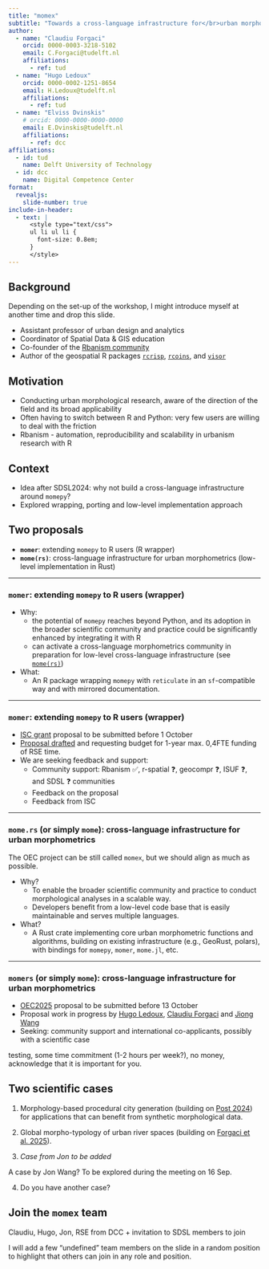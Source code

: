 ```yaml
---
title: "momex"
subtitle: "Towards a cross-language infrastructure for</br>urban morphometrics"
author:
  - name: "Claudiu Forgaci"
    orcid: 0000-0003-3218-5102
    email: C.Forgaci@tudelft.nl
    affiliations:
      - ref: tud
  - name: "Hugo Ledoux"
    orcid: 0000-0002-1251-8654
    email: H.Ledoux@tudelft.nl
    affiliations:
      - ref: tud
  - name: "Elviss Dvinskis"
    # orcid: 0000-0000-0000-0000
    email: E.Dvinskis@tudelft.nl
    affiliations:
      - ref: dcc
affiliations:
  - id: tud
    name: Delft University of Technology
  - id: dcc
    name: Digital Competence Center
format:
  revealjs:
    slide-number: true
include-in-header:
  - text: |
      <style type="text/css">
      ul li ul li {
        font-size: 0.8em;
      }
      </style>
---
```


## Background

::: {.callout}

Depending on the set-up of the workshop, I might introduce myself at another time and drop this slide.

:::

::: {.incremental}

- Assistant professor of urban design and analytics
- Coordinator of Spatial Data & GIS education
- Co-founder of the [Rbanism community](https://rbanism.org)
- Author of the geospatial R packages [`rcrisp`](https://cityriverspaces.github.io/rcrisp/), [`rcoins`](https://cityriverspaces.github.io/rcoins/), and [`visor`](https://cityriverspaces.github.io/visor/)

:::

## Motivation

::: {.incremental}

* Conducting urban morphological research, aware of the direction of the field and its broad applicability
* Often having to switch between R and Python: very few users are willing to deal with the friction
* Rbanism - automation, reproducibility and scalability in urbanism research with R

:::

## Context

* Idea after SDSL2024: why not build a cross-language infrastructure around `momepy`?
* Explored wrapping, porting and low-level implementation approach

## Two proposals

* **`momer`**: extending `momepy` to R users (R wrapper)
* **`mome(rs)`**: cross-language infrastructure for urban morphometrics (low-level implementation in Rust)

---

### `momer`: extending `momepy` to R users (wrapper)

::: {.incremental}

* Why:
  * the potential of `momepy` reaches beyond Python, and its adoption in the broader scientific community and practice could be significantly enhanced by integrating it with R
  * can activate a cross-language morphometrics community in preparation for low-level cross-language infrastructure (see [`mome(rs)`](#momers))

* What:
  * An R package wrapping `momepy` with `reticulate` in an `sf`-compatible way and with mirrored documentation.
  
:::

---

### `momer`: extending `momepy` to R users (wrapper)

::: {.incremental}

* [ISC grant](https://r-consortium.org/all-projects/callforproposals.html) proposal to be submitted before 1 October
* [Proposal drafted](https://cforgaci.github.io/momer/isc-proposal.pdf) and requesting budget for 1-year max. 0,4FTE funding of RSE time.
* We are seeking feedback and support:
  * Community support: Rbanism &#9989;, r-spatial &#x2753;, geocompr &#x2753;, ISUF &#x2753;, and SDSL &#x2753; communities
  * Feedback on the proposal
  * Feedback from ISC
:::

---

### `mome.rs` (or simply `mome`): cross-language infrastructure for urban morphometrics

::: {.callout}

The OEC project can be still called `momex`, but we should align as much as possible.

:::

::: {.incremental}

* Why?
  * To enable the broader scientific community and practice to conduct morphological analyses in a scalable way.
  * Developers benefit from a low-level code base that is easily maintainable and serves multiple languages.

* What?
  * A Rust crate implementing core urban morphometric functions and algorithms, building on existing infrastructure (e.g., GeoRust, polars), with bindings for `momepy`, `momer`<span class="fragment">, `mome.jl`, etc.</span>

:::

---

### `momers` (or simply `mome`): cross-language infrastructure for urban morphometrics {#momers}

* [OEC2025](https://www.esciencecenter.nl/calls-for-proposals/open-escience-call-oec-2025/) proposal to be submitted before 13 October
* Proposal work in progress by [Hugo Ledoux](https://3d.bk.tudelft.nl/hledoux/), [Claudiu Forgaci](https://urbandesigntudelft.nl/team/claudiu-forgaci/) and [Jiong Wang](https://research.utwente.nl/en/persons/jiong-wang)
* Seeking: community support and international co-applicants, possibly with a scientific case

::: {.callout}

testing, some time commitment (1-2 hours per week?), no money, acknowledge that it is important for you.

:::

## Two scientific cases

1. Morphology-based procedural city generation (building on [Post 2024](https://resolver.tudelft.nl/uuid:d6dc629c-c75e-4578-b1a1-8ac741133751)) for applications that can benefit from synthetic morphological data.

2. Global morpho-typology of urban river spaces (building on [Forgaci et al. 2025](https://www.isuf2025.org/wp-content/uploads/2025/07/book_of_abstract_15-07-2025.pdf#page=89)). <!-- TODO one sentence description of the scientific challenge for speaker notes -->

3. _Case from Jon to be added_

::: {.callout}

A case by Jon Wang? To be explored during the meeting on 16 Sep.

:::

4. Do you have another case?

## Join the `momex` team

Claudiu, Hugo, Jon, RSE from DCC + invitation to SDSL members to join 

::: {.callout}

I will add a few "undefined" team members on the slide in a random position to highlight that others can join in any role and position.

:::
